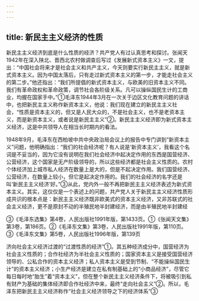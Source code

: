 ```yaml
---
---
---
```

title: 新民主主义经济的性质
---



新民主主义经济到底是什么性质的经济？共产党人有过认真思考和探讨。张闻天1942年在深入陕北、晋西北农村做调查后写过《发展新式资本主义》一文，提出：“中国社会将来才是社会主义和共产主义，今天则要实行新民主主义，就是新式资本主义。因为中国太落后，只有走过新式资本主义的第一步，才能走社会主义的第二步。”他还指出：“我们所提倡的新式资本主义，与欧美的旧资本主义不同。我们有革命政权和革命政策，调节社会各阶级关系。凡可以操纵国民生计的工商业，均握在国家手中。”①毛泽东1944年3月在一次关于边区文化教育问题的讲话中，也把新民主主义称作新资本主义，他说：我们现在建立的新民主主义社会，“性质是资本主义的，但又是人民大众的，不是社会主义，也不是老资本主义，而是新资本主义，或者说是新民主主义”②。新民主主义经济即为新式资本主义经济，这是中共领导人在相当长时期内的看法。

1948年9月，毛泽东在西柏坡中共中央政治局会议上的报告中专门讲到“新资本主义”问题，他明确指出：“我们的社会经济呢？有人说是‘新资本主义’，我看这个名词是不妥当的，因为它没有说明在我们社会经济中起决定作用的东西是国营经济、公营经济，这个国家是无产阶级领导的，所以这些经济都是社会主义性质的。农村个体经济加上城市私人经济在数量上是大的，但是不起决定作用。我们国营经济、公营经济，在数量上较小，但它是起决定作用的。我们的社会经济的名字还是叫‘新民主主义经济’好。”③从此，党内外一般不再把新民主主义经济表述为新式资本主义。其实，这仅仅是一个表述上的问题，共产党人关于新民主主义经济性质形成共识的根本点是：新民主主义经济既非欧美式的资本主义经济，又非苏联式的社会主义经济，更不是原封不动的半殖民地半封建经济，而是由半殖民地半封建经

③《毛泽东选集》第4卷，人民出版社1991年版，第1433页。①《张闻天文集》第3卷，第186页。②《毛泽东文集》第3卷，人民出版社1991年版，第110页。③《毛泽东文集》第5卷，人民出版社1996年版，第139页

济向社会主义经济过渡的“过渡性质的经济”①。其五种经济成分中，国营经济为社会主义性质的；合作社经济为半社会主义性质的；国家资本主义是接受国营经济领导的、公私合作的资本主义经济；私人资本主义是受到节制、“不能操纵国民生计”的资本主义经济；小生产经济是建立在私有制基础上的“小商品经济”，尽管它每日每时地“胎生”着“资本主义”，但在整个新民主主义经济条件下，将被吸引到私有财产为基础的集体经济即合作社经济中来，最终“走向社会主义”②。所以，毛泽东把新民主主义经济称作“社会主义经济领导之下的经济体系”③